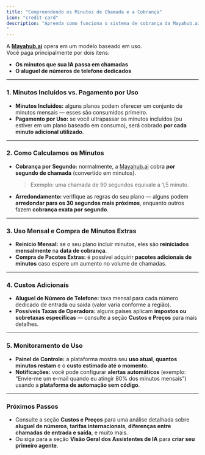 ```yaml
---
title: "Compreendendo os Minutos de Chamada e a Cobrança"
icon: "credit-card"
description: "Aprenda como funciona o sistema de cobrança da Mayahub.ai, incluindo o cálculo dos minutos de chamadas, o aluguel de números de telefone e o monitoramento de uso.
"
---
```


A [**Mayahub.ai**](http://Mayahub.ai) opera em um modelo baseado em uso.\
Você paga principalmente por dois itens:

- **Os minutos que sua IA passa em chamadas**
- **O aluguel de números de telefone dedicados**

---

### 1. Minutos Incluídos vs. Pagamento por Uso

- **Minutos Incluídos:** alguns planos podem oferecer um conjunto de minutos mensais — esses são consumidos primeiro.
- **Pagamento por Uso:** se você ultrapassar os minutos incluídos (ou estiver em um plano baseado em consumo), será cobrado **por cada minuto adicional utilizado**.

---

### 2. Como Calculamos os Minutos

- **Cobrança por Segundo:** normalmente, a [Mayahub.ai](http://Mayahub.ai) cobra **por segundo de chamada** (convertido em minutos).

  > Exemplo: uma chamada de 90 segundos equivale a 1,5 minuto.
- **Arredondamento:** verifique as regras do seu plano — alguns podem **arredondar para os 30 segundos mais próximos**, enquanto outros fazem **cobrança exata por segundo**.

---

### 3. Uso Mensal e Compra de Minutos Extras

- **Reinício Mensal:** se o seu plano incluir minutos, eles são **reiniciados mensalmente** na **data de cobrança**.
- **Compra de Pacotes Extras:** é possível adquirir **pacotes adicionais de minutos** caso espere um aumento no volume de chamadas.

---

### 4. Custos Adicionais

- **Aluguel de Número de Telefone:** taxa mensal para cada número dedicado de entrada ou saída (valor varia conforme a região).
- **Possíveis Taxas de Operadora:** alguns países aplicam **impostos ou sobretaxas específicas** — consulte a seção **Custos e Preços** para mais detalhes.

---

### 5. Monitoramento de Uso

- **Painel de Controle:** a plataforma mostra seu **uso atual**, **quantos minutos restam** e o **custo estimado até o momento**.
- **Notificações:** você pode configurar **alertas automáticos** (exemplo: “Envie-me um e-mail quando eu atingir 80% dos minutos mensais”) usando a **plataforma de automação sem código**.

---

### Próximos Passos

- Consulte a seção **Custos e Preços** para uma análise detalhada sobre **aluguel de números**, **tarifas internacionais**, **diferenças entre chamadas de entrada e saída**, e muito mais.
- Ou siga para a seção **Visão Geral dos Assistentes de IA** para **criar seu primeiro agente**.